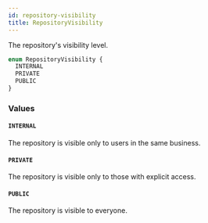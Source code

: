 ```yaml
---
id: repository-visibility
title: RepositoryVisibility
---
```


The repository's visibility level.

```graphql
enum RepositoryVisibility {
  INTERNAL
  PRIVATE
  PUBLIC
}
```

### Values

#### `INTERNAL`

The repository is visible only to users in the same business.

#### `PRIVATE`

The repository is visible only to those with explicit access.

#### `PUBLIC`

The repository is visible to everyone.
